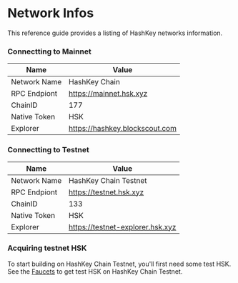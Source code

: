 # Network Infos

This reference guide provides a listing of HashKey networks information.

### Connectting to Mainnet

| **Name**     | **Value**                      |
| ------------ | ------------------------------ |
| Network Name | HashKey Chain                  |
| RPC Endpiont | https://mainnet.hsk.xyz        |
| ChainID      | 177                            |
| Native Token | HSK                            |
| Explorer     | https://hashkey.blockscout.com |

### Connectting to Testnet

| **Name**     | **Value**                                            |
| ------------ | ---------------------------------------------------- |
| Network Name | HashKey Chain Testnet                                |
| RPC Endpiont | https://testnet.hsk.xyz                              |
| ChainID      | 133                                                  |
| Native Token | HSK                                                  |
| Explorer     | https://testnet-explorer.hsk.xyz                     |

### Acquiring testnet HSK

To start building on HashKey Chain Testnet, you'll first need some test HSK. See the [Faucets](Tools/Faucet) to get test HSK on HashKey Chain Testnet.
